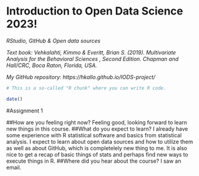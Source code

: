 
# Introduction to Open Data Science 2023!

*RStudio, GitHub & Open data sources*

*Text book: Vehkalahti, Kimmo & Everitt, Brian S. (2019). Multivariate Analysis for the Behavioral Sciences , Second Edition. Chapman and Hall/CRC, Boca Raton, Florida, USA.*

*My GitHub repository: https://hkallo.github.io/IODS-project/*

```r
# This is a so-called "R chunk" where you can write R code.

date()

```

#Assignment 1

##How are you feeling right now? 
Feeling good, looking forward to learn new things in this course.
##What do you expect to learn?
I already have some experience with R statistical software and basics from statistical analysis. I expect to learn about open data sources and how to utilize them as well as about GitHub, which is completelely new thing to me. It is also nice to get a recap of basic things of stats and perhaps find new ways to execute things in R.
##Where did you hear about the course?
I saw an email.

